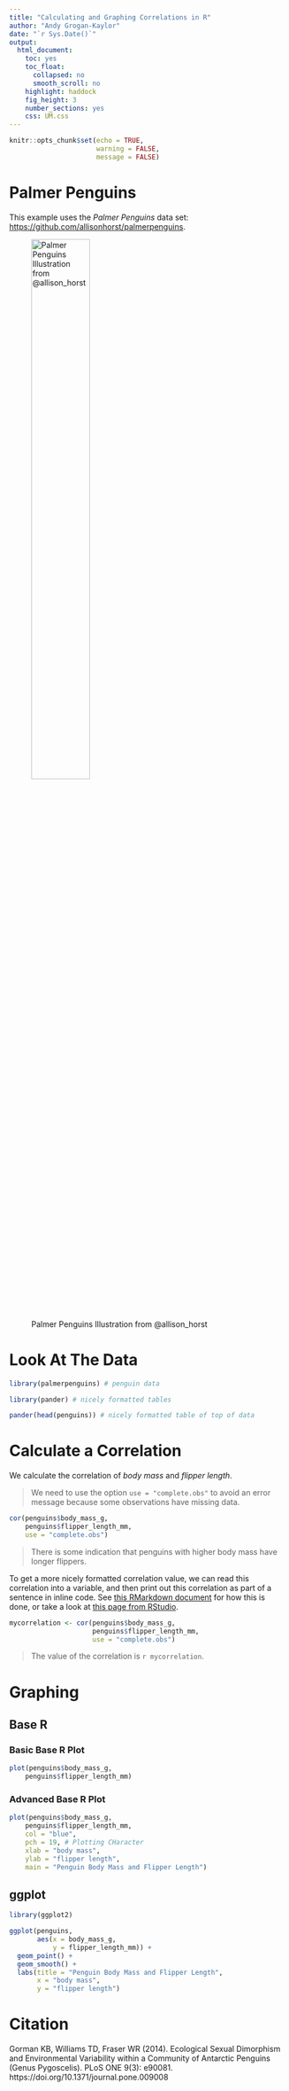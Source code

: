 ```yaml
---
title: "Calculating and Graphing Correlations in R"
author: "Andy Grogan-Kaylor"
date: "`r Sys.Date()`"
output:
  html_document:
    toc: yes
    toc_float:
      collapsed: no
      smooth_scroll: no
    highlight: haddock
    fig_height: 3
    number_sections: yes
    css: UM.css
---
```


```r

knitr::opts_chunk$set(echo = TRUE,
                      warning = FALSE,
                      message = FALSE)

```

# Palmer Penguins

This example uses the *Palmer Penguins* data set: [https://github.com/allisonhorst/palmerpenguins](https://github.com/allisonhorst/palmerpenguins/blob/master/README.md).

![Palmer Penguins Illustration from @allison_horst](lter_penguins.png){width=50%}

# Look At The Data

```r

library(palmerpenguins) # penguin data

library(pander) # nicely formatted tables

pander(head(penguins)) # nicely formatted table of top of data

```
# Calculate a Correlation

We calculate the correlation of *body mass* and *flipper length*. 

> We need to use the option `use = "complete.obs"` to avoid an error message because some observations have missing data.

```r

cor(penguins$body_mass_g, 
    penguins$flipper_length_mm,
    use = "complete.obs")

```
> There is some indication that penguins with higher body mass have longer flippers.

To get a more nicely formatted correlation value, we can read this correlation into a variable, and then print out this correlation as part of a sentence in inline code. See [this RMarkdown document](https://github.com/agrogan1/newstuff/blob/master/myposts/calculating-and-graphing-correlations-in-R.Rmd) for how this is done, or take a look at [this page from RStudio](https://rmarkdown.rstudio.com/authoring_quick_tour.html#Inline_R_Code).

```r

mycorrelation <- cor(penguins$body_mass_g, 
                     penguins$flipper_length_mm,
                     use = "complete.obs")

```
> The value of the correlation is `r mycorrelation`.

# Graphing

## Base R

### Basic Base R Plot

```r

plot(penguins$body_mass_g, 
    penguins$flipper_length_mm)

```

### Advanced Base R Plot

```r

plot(penguins$body_mass_g, 
    penguins$flipper_length_mm,
    col = "blue",
    pch = 19, # Plotting CHaracter
    xlab = "body mass",
    ylab = "flipper length",
    main = "Penguin Body Mass and Flipper Length")

```


## ggplot

```r

library(ggplot2)

ggplot(penguins,
       aes(x = body_mass_g,
           y = flipper_length_mm)) +
  geom_point() +
  geom_smooth() +
  labs(title = "Penguin Body Mass and Flipper Length",
       x = "body mass",
       y = "flipper length")

```


# Citation

Gorman KB, Williams TD, Fraser WR (2014). Ecological Sexual Dimorphism and Environmental Variability within a Community of Antarctic Penguins (Genus Pygoscelis). PLoS ONE 9(3): e90081. https://doi.org/10.1371/journal.pone.009008